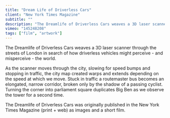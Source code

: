 ```yaml
---
title: "Dream Life of Driverless Cars"
client: "New York Times Magazine"
subtitle: ""
description: "The Dreamlife of Driverless Cars weaves a 3D laser scanner in search of how driverless vehicles might perceive. Originally published in the New York Times Magazine as images and a short film."
vimeo: "145248208"
tags: ["film", "artwork"]
---
```



The Dreamlife of Driverless Cars weaves a 3D laser scanner through the streets of London in search of how driverless vehicles might perceive - and misperceive - the world.

As the scanner moves through the city, slowing for speed bumps and stopping in traffic, the city map created warps and extends depending on the speed at which we move. Stuck in traffic a routemaster bus becomes an elongated, narrow corridor, broken only by the shadow of a passing cyclist. Turning the corner into parliament square duplicates Big Ben as we observe the tower for a second time.

The Dreamlife of Driverless Cars was originally published in the New York Times Magazine (print + web) as images and a short film.

<ImageMagic href="dreamlife-of-driverless-cars-01.jpg" />
<ImageMagic href="dreamlife-of-driverless-cars-02.jpg" />
<ImageMagic href="dreamlife-of-driverless-cars-03.jpg" />
<ImageMagic href="dreamlife-of-driverless-cars-04.jpg" />
<ImageMagic href="dreamlife-of-driverless-cars-05.jpg" />
